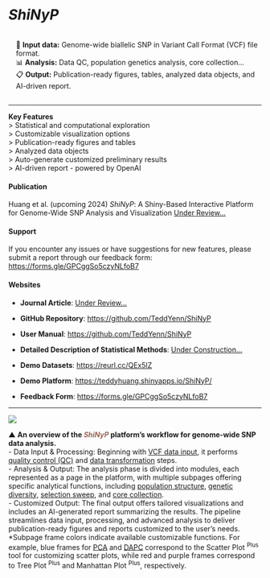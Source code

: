 # *ShiNyP* {#sec-shinyp}

::: {.highlighted-text style="padding-top: 15px; padding-bottom: 15px; padding-left: 15px"}
| 📄 **Input data:** Genome-wide biallelic SNP in Variant Call Format (VCF) file format.
| 📊 **Analysis:** Data QC, population genetics analysis, core collection…
| 📋 **Output:** Publication-ready figures, tables, analyzed data objects, and AI-driven report.
:::

------------------------------------------------------------------------

| **Key Features**
| \> Statistical and computational exploration
| \> Customizable visualization options
| \> Publication-ready figures and tables
| \> Analyzed data objects
| \> Auto-generate customized preliminary results
| \> AI-driven report - powered by OpenAI

#### Publication {.unnumbered}

Huang et al. (upcoming 2024) *ShiNyP*: A Shiny-Based Interactive Platform for Genome-Wide SNP Analysis and Visualization <a href="https://www.example.com" target="_blank">Under Review...</a>

#### Support {.unnumbered}

If you encounter any issues or have suggestions for new features, please submit a report through our feedback form: <a href="https://forms.gle/GPCggSo5czyNLfoB7" target="_blank">https://forms.gle/GPCggSo5czyNLfoB7</a>

#### Websites {.unnumbered}

-   **Journal Article**: <a href="https://www.example.com" target="_blank">Under Review...</a>

-   **GitHub Repository**: <a href="https://github.com/TeddYenn/ShiNyP" target="_blank">https://github.com/TeddYenn/ShiNyP</a>

-   **User Manual**: <a href="https://github.com/TeddYenn/ShiNyP" target="_blank">https://github.com/TeddYenn/ShiNyP</a>

-   **Detailed Description of Statistical Methods**: <a href="https://www.example.com" target="_blank">Under Construction...</a>

-   **Demo Datasets**: <a href="https://reurl.cc/QEx5lZ" target="_blank">https://reurl.cc/QEx5lZ</a>

-   **Demo Platform**: <a href="https://teddyhuang.shinyapps.io/ShiNyP/" target="_blank">https://teddyhuang.shinyapps.io/ShiNyP/</a>

-   **Feedback Form**: <a href="https://forms.gle/GPCggSo5czyNLfoB7" target="_blank">https://forms.gle/GPCggSo5czyNLfoB7</a>

------------------------------------------------------------------------

![](images/Fig.%201-02.jpg)

| ▲ **An overview of the [*ShiNyP*]{style="color: #9D6853;"} platform's workflow for genome-wide SNP data analysis.**
| - Data Input & Processing: Beginning with <a href="https://teddyenn.github.io/ShiNyP-guide/sec-data-input.html" target="_blank">VCF data input</a>, it performs <a href="https://teddyenn.github.io/ShiNyP-guide/sec-data-qc.html" target="_blank">quality control (QC)</a>  and <a href="https://teddyenn.github.io/ShiNyP-guide/sec-data-conversion.html" target="_blank">data transformation</a> steps.
| - Analysis & Output: The analysis phase is divided into modules, each represented as a page in the platform, with multiple subpages offering specific analytical functions, including <a href="https://teddyenn.github.io/ShiNyP-guide/sec-population-structure.html" target="_blank">population structure</a>, <a href="https://teddyenn.github.io/ShiNyP-guide/sec-genetic-diversity.html" target="_blank">genetic diversity</a>, <a href="https://teddyenn.github.io/ShiNyP-guide/sec-selection-sweep.html" target="_blank">selection sweep</a>, and <a href="https://teddyenn.github.io/ShiNyP-guide/sec-core-collection.html" target="_blank">core collection</a>.
| - Customized Output: The final output offers tailored visualizations and includes an AI-generated report summarizing the results. The pipeline streamlines data input, processing, and advanced analysis to deliver publication-ready figures and reports customized to the user’s needs.
| \*Subpage frame colors indicate available customizable functions. For example, blue frames for [PCA]{.underline} and [DAPC]{.underline} correspond to the Scatter Plot ^Plus^ tool for customizing scatter plots, while red and purple frames correspond to Tree Plot ^Plus^ and Manhattan Plot ^Plus^, respectively.
